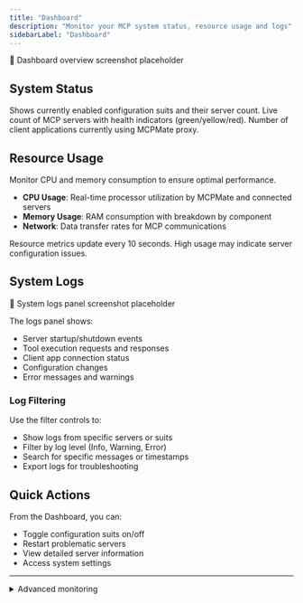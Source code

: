 ```yaml
---
title: "Dashboard"
description: "Monitor your MCP system status, resource usage and logs"
sidebarLabel: "Dashboard"
---
```



<div className="placeholder-screenshot">
  📸 Dashboard overview screenshot placeholder
</div>

## System Status

<CardGroup cols={3}>
  <Card title="Active Suits" icon="layer-group">
    Shows currently enabled configuration suits and their server count.
  </Card>
  <Card title="Running Servers" icon="server">
    Live count of MCP servers with health indicators (green/yellow/red).
  </Card>
  <Card title="Connected Apps" icon="plug">
    Number of client applications currently using MCPMate proxy.
  </Card>
</CardGroup>

## Resource Usage

Monitor CPU and memory consumption to ensure optimal performance.

- **CPU Usage**: Real-time processor utilization by MCPMate and connected servers
- **Memory Usage**: RAM consumption with breakdown by component
- **Network**: Data transfer rates for MCP communications

<Callout type="info">
  Resource metrics update every 10 seconds. High usage may indicate server configuration issues.
</Callout>

## System Logs

<div className="placeholder-screenshot">
  📸 System logs panel screenshot placeholder
</div>

The logs panel shows:
- Server startup/shutdown events
- Tool execution requests and responses  
- Client app connection status
- Configuration changes
- Error messages and warnings

### Log Filtering

Use the filter controls to:
- Show logs from specific servers or suits
- Filter by log level (Info, Warning, Error)
- Search for specific messages or timestamps
- Export logs for troubleshooting

## Quick Actions

From the Dashboard, you can:
- Toggle configuration suits on/off
- Restart problematic servers
- View detailed server information
- Access system settings

---

<details>
<summary>Advanced monitoring</summary>

For detailed performance analysis, check the individual server status pages and consider enabling debug logging for specific components.

</details>
